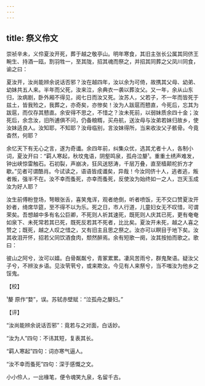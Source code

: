 ```yaml
---
---
---
```

title: 祭义伶文
---







崇祯辛未，义伶夏汝开死，葬于越之敬亭山。明年寒食，其旧主张长公属其同侪王畹生、持酒一瓯，割羽牲一，至其陇，招其魂而祭之，并招其同葬之父凤川同食，谕之曰：

夏汝开，汝尚能辨余说话否邪？汝在越四年，汝以余为可倚，故携其父母、幼弟、幼妹共五人来。半年而父死，汝来泣，余典衣一袭以葬汝父。又一年，余从山东归，汝病剧，卧外厢不得见，阅七日而汝又死。汝苏人，父若子，不一年而皆死于兹土，皆我殓之，我葬之，亦奇矣，亦惨矣！汝为人跋扈而戆直，今死后，忘其为跋扈，而仅存其戆直。余安得不思之，不惜之？汝未死前，以弱妹质余四十金；汝死后，余念汝，旧所逋俱不问，仍备粮糈，买舟航，送汝母与汝弟若妹归故乡，使汝妹适良人。汝知耶，不知耶？汝母临别，言汝妹得所，当来收汝父子骸骨。今竟杳然，何耶？

余忆天下有无心之言，遂为奇谶。余四年前，纠集众优，选其尤者十人，各制小词，夏汝开曰：“羁人寒起，秋坟鬼语，阴壑鸣泉，孤舟泣嫠¹。重重土绣声难发，钟出峡惊雷触石。石初裂，声崩决，狂风送怒涛，千层万叠，直至樯颠柁折方才歇。”见者可谓酷肖。今试读之，语语皆成谶矣，异哉！今汝同侪十人，逃者逃，叛者叛，强半不在。汝不幸而蚤死，亦幸而蚤死，反使汝为始终如一之人，岂天玉成汝为好人耶？

汝生前傅粉登场，弩眼张舌，喜笑鬼诨，观者绝倒，听者喷饭，无不交口赞夏汝开妙者，绮席华筵，至不得不以为乐。死之日，市人行道，儿童妇女无不叹惜，可谓荣矣。吾想越中多有名公巨卿，不死则人祈其速死，既死则人庆其已死，更有奄奄如泉下、未死常若其已死，既死反若其不死者，比比矣。夏汝开未死，越之人喜之赞之；既死，越之人叹之惜之，又有旧主且思之祭之。汝亦可以瞑目于地下矣。汝其收泪开怀，招若父同饮酒食肉，颓然醉焉。余有短歌一阕，汝其按拍而歌之。歌曰：

彼山之阿兮，汝可以嬉。白骨粼粼兮，青冢累累。凄风苦雨兮，群鬼聚语。疑汝父子兮，不辨汝乡语。见汝茕茕兮，或来欺汝。今见有人来祭兮，当不嗤汝为他乡之馁鬼。

【校】

¹嫠 原作“婺”，误。苏轼赤壁赋：“泣孤舟之嫠妇。”

【评】

“汝尚能辨余说话否邪”：竟若与之对面，白话妙。

“汝为人”四句：不讳其短，复表其长。

“羁人寒起”四句：词亦寒气逼人。

“汝不幸而蚤死”四句：深于感慨之文。

小小伶人，一出椽笔，便令魂笑九泉，名留千古。